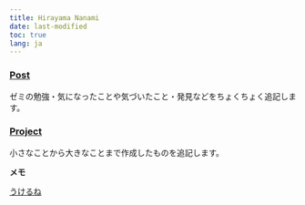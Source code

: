 ```yaml
---
title: Hirayama Nanami
date: last-modified
toc: true
lang: ja
---
```


### [Post](/post.html)
ゼミの勉強・気になったことや気づいたこと・発見などをちょくちょく追記します。

### [Project](/project.html)
小さなことから大きなことまで作成したものを追記します。

<div class="extra-space3"></div>

**メモ**

[うけるね](/essays/crime/)